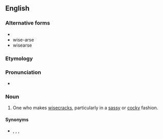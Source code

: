 {{also|wise-ass}}
==English==

===Alternative forms===
* {{l|en|wise-ass}}
* wise-arse
* wisearse

===Etymology===
{{suffix|en|wise|ass}}

===Pronunciation===
* {{IPA|en|/ˈwaɪzæs/}}

===Noun===
{{en-noun}}

# One who makes [[wisecrack]]s, particularly in a [[sassy]] or [[cocky]] fashion.

====Synonyms====
* {{sense|one who makes wisecracks in a sassy or cocky fashion}} {{l|en|wisecracker}}, {{l|en|smart aleck}}, {{l|en|wise guy}}, {{l|en|wiseacre}}